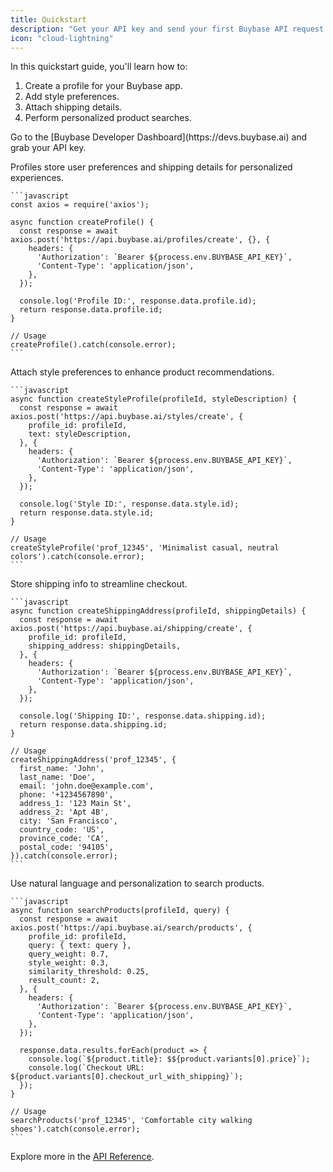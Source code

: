 ```yaml
---
title: Quickstart
description: "Get your API key and send your first Buybase API request!"
icon: "cloud-lightning"
---
```


In this quickstart guide, you'll learn how to:

1. Create a profile for your Buybase app.
2. Add style preferences.
3. Attach shipping details.
4. Perform personalized product searches.


<Steps>
<Step title="Grab your API key">
  <p>
    Go to the [Buybase Developer Dashboard](https://devs.buybase.ai) and grab your API key.
  </p>
</Step>

<Step title="Create a Profile">
    Profiles store user preferences and shipping details for personalized experiences.

    ```javascript
    const axios = require('axios');

    async function createProfile() {
      const response = await axios.post('https://api.buybase.ai/profiles/create', {}, {
        headers: {
          'Authorization': `Bearer ${process.env.BUYBASE_API_KEY}`,
          'Content-Type': 'application/json',
        },
      });

      console.log('Profile ID:', response.data.profile.id);
      return response.data.profile.id;
    }

    // Usage
    createProfile().catch(console.error);
    ```
  </Step>

  <Step title="Add Style Preferences">
    Attach style preferences to enhance product recommendations.

    ```javascript
    async function createStyleProfile(profileId, styleDescription) {
      const response = await axios.post('https://api.buybase.ai/styles/create', {
        profile_id: profileId,
        text: styleDescription,
      }, {
        headers: {
          'Authorization': `Bearer ${process.env.BUYBASE_API_KEY}`,
          'Content-Type': 'application/json',
        },
      });

      console.log('Style ID:', response.data.style.id);
      return response.data.style.id;
    }

    // Usage
    createStyleProfile('prof_12345', 'Minimalist casual, neutral colors').catch(console.error);
    ```
  </Step>

  <Step title="Add Shipping Details">
    Store shipping info to streamline checkout.

    ```javascript
    async function createShippingAddress(profileId, shippingDetails) {
      const response = await axios.post('https://api.buybase.ai/shipping/create', {
        profile_id: profileId,
        shipping_address: shippingDetails,
      }, {
        headers: {
          'Authorization': `Bearer ${process.env.BUYBASE_API_KEY}`,
          'Content-Type': 'application/json',
        },
      });

      console.log('Shipping ID:', response.data.shipping.id);
      return response.data.shipping.id;
    }

    // Usage
    createShippingAddress('prof_12345', {
      first_name: 'John',
      last_name: 'Doe',
      email: 'john.doe@example.com',
      phone: '+1234567890',
      address_1: '123 Main St',
      address_2: 'Apt 4B',
      city: 'San Francisco',
      country_code: 'US',
      province_code: 'CA',
      postal_code: '94105',
    }).catch(console.error);
    ```
  </Step>

  <Step title="Search for Products with Profile">
    Use natural language and personalization to search products.

    ```javascript
    async function searchProducts(profileId, query) {
      const response = await axios.post('https://api.buybase.ai/search/products', {
        profile_id: profileId,
        query: { text: query },
        query_weight: 0.7,
        style_weight: 0.3,
        similarity_threshold: 0.25,
        result_count: 2,
      }, {
        headers: {
          'Authorization': `Bearer ${process.env.BUYBASE_API_KEY}`,
          'Content-Type': 'application/json',
        },
      });

      response.data.results.forEach(product => {
        console.log(`${product.title}: $${product.variants[0].price}`);
        console.log(`Checkout URL: ${product.variants[0].checkout_url_with_shipping}`);
      });
    }

    // Usage
    searchProducts('prof_12345', 'Comfortable city walking shoes').catch(console.error);
    ```
  </Step>
</Steps>

Explore more in the [API Reference](https://buybase.ai/docs).
